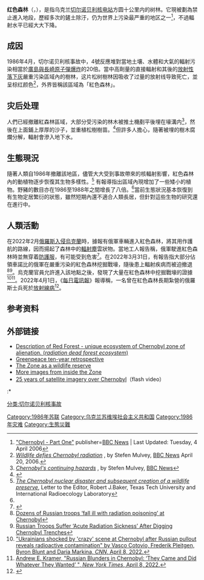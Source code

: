 {{noteTA
|G1=核能
|G2=Physics
|G3=ME
}}
{{Infobox forest
| name = 紅色森林
| native_name = {{Lang|uk|Рудий ліс}}
| native_name2 = {{Lang|ru|Рыжий лес}}
| photo = Red Forest Hill.jpg
| photo_caption = 冬季的紅色森林
| photo_width = 
| map =  Ukraine Kiev Oblast#Ukraine
| relief = 1
| map_caption = 
| map_width = 
| coords = {{coord|51.38011|N|30.04908|E|format=dms|display=inline,title}}
| county = 
| region = [[切尔诺贝利隔离区|切尔诺贝利隔离区]]
| country = {{flag|Ukraine}}
| elevation = 
| area =  
| max_area = 
| date_max_area = 
| status = 國家管控，限制訪問
| established = 
| visitation = 僅經許可
| visitation_year = 
| events = 
| authority = 烏克蘭國家隔離區管理機構
| website = 
| ecosystem = 
| classification_WWF = 
| classification_EPA =
| classification_CEC = 
| disturbance = 大量[[放射性污染|放射性污染]]
| forest_cover = 
| species = 
| indicator_plants = 
| lesser_flora =  
| fauna = 
}}
'''红色森林'''（{{lang-uk|Рудий ліс}}，{{lang-ru|Рыжий лес}}），是指乌克兰[[切尔诺贝利核电站|切尔诺贝利核电站]]方圆十公里内的树林。它現被劃為禁止進入地段，歷經多次的鏟土除汙，仍为世界上污染最严重的地区之一<ref name=partone>[http://news.bbc.co.uk/2/hi/europe/4843316.stm "Chernobyl - Part One"] {{Wayback|url=http://news.bbc.co.uk/2/hi/europe/4843316.stm |date=20181225154206 }} publisher=[[BBC_News|BBC News]] | Last Updated: Tuesday, 4 April 2006</ref>，不過輻射水平已經大大下降。

== 成因 ==
{{main|切尔诺贝利核事故}}
1986年4月，切尔诺贝利核事故中，4號反應堆對當地土壤、水體和大氣的輻射污染相當於[[廣島與長崎原子彈爆炸|廣島與長崎原子彈爆炸]]的20倍。當中高劑量的直接輻射和其後的[[放射性落下灰|放射性落下灰]]嚴重污染區域內的樹林，这片松树樹林因吸收了过量的放射线导致死亡，並呈棕红颜色<ref name=bbcmulvey>[http://news.bbc.co.uk/2/hi/europe/4923342.stm ''Wildlife defies Chernobyl radiation''] {{Wayback|url=http://news.bbc.co.uk/2/hi/europe/4923342.stm |date=20181225154205 }}, by Stefen Mulvey, [[BBC_News|BBC News]] April 20, 2006.</ref>，外界皆稱該區域為「紅色森林」。

== 灾后处理 ==
人們已經撤離紅森林區域，大部分受污染的林木被推土機剷平後埋在壕溝内<ref name= WASTEGRAVEYARDS>[http://news.bbc.co.uk/2/hi/europe/4942828.stm ''Chernobyl's continuing hazards''] {{Wayback|url=http://news.bbc.co.uk/2/hi/europe/4942828.stm |date=20181225154209 }}, by Stefen Mulvey, [[BBC_News|BBC News]]</ref>，然後在上面鋪上厚厚的沙子，並重植松樹樹苗。<ref name=Wormwood>{{cite web |url=http://www.chernobyl.in.ua/en/red_forest |title=''A Natural History of Chernobyl'' |author1=Mary Mycio |publisher=Wormwood Forest: A Natural History of Chernobyl |date=2005 |archivedate=2005-12-14 |archiveurl=https://web.archive.org/web/20051214213112/http://www.chernobyl.in.ua/en/red_forest |language=en |deadurl=yes }}</ref>但許多人擔心，隨著被埋的樹木腐爛分解，輻射會滲入地下水。

==生態現況==
隨著人類自1986年撤離該地區，儘管大大受到事故帶來的核輻射影響，紅色森林內的動植物逐步恢復其生物多樣性。<ref name=environment>[https://web.archive.org/web/20031005140805/http://www.nsrl.ttu.edu/chernobyl/wildlifepreserve.html ''The Chernobyl nuclear disaster and subsequent creation of a wildlife preserve''], Letter to the Editor, Robert J.Baker, Texas Tech University and International Radioecology Laboratory</ref> 有報導指出區域內現增加了一些矮小的植物。野豬的數目亦在1986至1988年之間增長了八倍。<ref name=bbcmulvey/>當前生態狀況基本恢復到有生物定居繁衍的狀態，雖然短期內還不適合人類長居，但針對這些生物的研究還在進行中。
==人類活動==
在2022年2月[[2022年俄羅斯入侵烏克蘭|俄羅斯入侵烏克蘭]]時，據報有俄軍車輛進入紅色森林，將其用作護航的路線，因而揚起了森林中的[[輻射塵|輻射塵]]雲狀物。當地工人報告稱，俄軍駛進紅色森林時並無穿着[[防護服|防護服]]，有可能受到危害<ref>{{Cite news |last=Reuters |date=2022-03-29 |title=Unprotected Russian soldiers disturbed radioactive dust in Chernobyl's 'Red Forest', workers say |language=en |work=[[Reuters|Reuters]] |url=https://www.reuters.com/world/europe/unprotected-russian-soldiers-disturbed-radioactive-dust-chernobyls-red-forest-2022-03-28/ |access-date=2022-03-29}}</ref>。在2022年3月31日，有報告指大部分佔領車諾比的俄軍在嚴重污染的紅色森林挖掘戰壕，隨後患上輻射疾病而被迫撤退<ref>[https://metro.co.uk/2022/03/31/chernobyl-withdrawn-russian-troops-suffering-radiation-poisoning-16377485/ Dozens of Russian troops ‘fall ill with radiation poisoning’ at Chernobyl]</ref><ref>[https://www.thedailybeast.com/russian-troops-suffer-acute-radiation-sickness-after-digging-chernobyl-trenches Russian Troops Suffer ‘Acute Radiation Sickness’ After Digging Chernobyl Trenches]</ref>。烏克蘭官員允許進入該地點之後，發現了大量在紅色森林中挖掘戰壕的證據<ref>[https://www.cnn.com/2022/04/08/europe/chernobyl-russian-withdrawal-intl-cmd/index.html "Ukrainians shocked by 'crazy' scene at Chernobyl after Russian pullout reveals radioactive contamination" by Vasco Cotovio, Frederik Pleitgen, Byron Blunt and Daria Markina, ''CNN'', April 8, 2022.]</ref><ref name = Kramer>[https://www.nytimes.com/2022/04/08/world/europe/ukraine-chernobyl.html?unlocked_article_code=AAAAAAAAAAAAAAAACEIPuomT1JKd6J17Vw1cRCfTTMQmqxCdw_PIxftm3iWka3DJDm4SiPsSGYyMvErQf617apwu3C6SRdlMdbQvSeZ0yeVOOwptVwys6NOiqagyHh8U-8i1T39kmNXER6w5-jvnKTXpcr51zuC1-hvbaGf1XKTU0Wkqcwo1vcFhIV2gi3YDk6-VFvVnmYUrhYdXDZ5xQzsEYymPrqOoX004YIPaG0mavgomWOhZWiXRmMqe498DdwZUCFHHTRBv8Dp2qYMcaJ5MYvGJf1N3c9H-gL4RFmVvMI6iYpU1TIXWnL9o2qXf2AD7YbTlChgdcDEFVvX0HQ&smid=url-share Andrew E. Kramer, "Russian Blunders in Chernobyl: ‘They Came and Did Whatever They Wanted’ ", ''New York Times'', April 8, 2022.]</ref>。2022年4月1日，《[[每日電訊報|每日電訊報]]》報導稱，一名曾在紅色森林長期紮營的俄羅斯士兵死於[[急性辐射综合症|放射線病]]<ref>{{Cite news |last=Kilner |first=James |date=2022-04-01 |title=Russian soldier dies from radiation poisoning in Chernobyl |language=en-GB |work=The Telegraph |url=https://www.telegraph.co.uk/world-news/2022/04/01/russian-soldier-dies-radiation-poisoning-chernobyl/ |access-date=2022-04-02 |issn=0307-1235}}</ref>。

==参考资料==
{{reflist}}

==外部链接==
*[http://www.chornobyl.in.ua/en/red_forest.htm Description of Red Forest - unique ecosystem of Chernobyl zone of alienation. (''radiation dead forest ecosystem'')]
*[https://web.archive.org/web/20070203081123/http://archive.greenpeace.org/comms/nukes/chernob/joaccoun.html Greenpeace ten-year retrospective]
*[http://www.nsrl.ttu.edu/chornobyl/wildlifepreserve.htm The Zone as a wildlife reserve] {{Wayback|url=http://www.nsrl.ttu.edu/chornobyl/wildlifepreserve.htm |date=20180930055813 }}
*[http://www.gerdludwig.com/html/chernobyl_zone.htm More images from inside the Zone]
* [https://web.archive.org/web/20111204110359/http://www.spotimage.com/FlipBook/Tchernobyl/ENG/index.html 25 years of satellite imagery over Chernobyl]（flash video）
:*{{cite web| url= http://www.un-spider.org/es/node/5103| title= Astrium GEO-Information looks back on the Chernobyl disaster 25 years later with Earth observation technologies|language= en| date= 2011-04-20 |publisher= UNOOSA }}

[[分类:切尔诺贝利核事故|分类:切尔诺贝利核事故]]
[[Category:1986年苏联|Category:1986年苏联]]
[[Category:乌克兰苏维埃社会主义共和国|Category:乌克兰苏维埃社会主义共和国]]
[[Category:1986年灾难|Category:1986年灾难]]
[[Category:生態災難|Category:生態災難]]